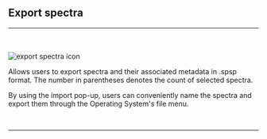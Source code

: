 
## Export spectra
<hr></hr>
<br></br>
<Image src="/images/export_spectra_icon.svg" alt="export spectra icon" width={50} height={50} />

Allows users to export spectra and their associated metadata in .spsp format. The number in parentheses denotes the count of selected spectra. 

By using the import pop-up, users can conveniently name the spectra and export them through the Operating System's file menu.

<br />
<hr />
<br />
<ImageLink href="/file_management/import_spectra" image={{alt: "import spectra icon", src: "/images/import_spectra_icon.svg"}} text="Import spectra" />
<br />
<ImageLink href="/file_management/delete_spectra" image={{alt: "delete spectra icon", src: "/images/delete_spectra_icon.svg"}} text="Delete spectra" />

